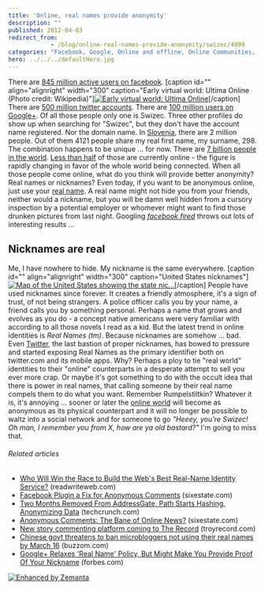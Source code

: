 ```yaml
---
title: 'Online, real names provide anonymity'
description: ""
published: 2012-04-03
redirect_from: 
            - /blog/online-real-names-provide-anonymity/swizec/4099
categories: "Facebook, Google, Online and offline, Online Communities, Slovenia, Social network, Twitter, Uncategorized"
hero: ../../../defaultHero.jpg
---
```


There are [845 million active users on facebook](http://newsroom.fb.com/content/default.aspx?NewsAreaId=22). \[caption id="" align="alignright" width="300" caption="Early virtual world: Ultima Online (Photo credit: Wikipedia)"][![Early virtual world: Ultima Online](http://upload.wikimedia.org/wikipedia/en/thumb/7/70/Ultima_Online.jpg/300px-Ultima_Online.jpg "Early virtual world: Ultima Online")](http://en.wikipedia.org/wiki/File:Ultima_Online.jpg)\[/caption] There are [500 million twitter accounts](http://www.mediabistro.com/alltwitter/twitter-active-total-users_b17655). There are [100 million users on Google+](http://mashable.com/2012/02/01/google-plus-breaks-100m-users/). Of all those people only one is Swizec. Three other profiles do show up when searching for "Swizec", but they don't have the account name registered. Nor the domain name. In [Slovenia](<http://maps.google.com/maps?ll=46.05,14.5&spn=10.0,10.0&q=46.05,14.5 (Slovenia)&t=h> "Slovenia"), there are 2 million people. Out of them 4121 people share my real first name, my surname, 298. The combination happens to be unique ... for now. There are [7 billion people in the world](http://www.bbc.co.uk/news/world-15391515). [Less than half](http://www.internetworldstats.com/stats.htm) of those are currently online - the figure is rapidly changing in favor of the whole world being connected. When all those people come online, what do you think will provide better anonymity? Real names or nicknames? Even today, if you want to be anonymous online, just use your [real name](http://en.wikipedia.org/wiki/Personal_name "Personal name"). A real name might not hide you from your friends, neither would a nickname, but you will be damn well hidden from a cursory inspection by a potential employer or whomever might want to find those drunken pictures from last night. Googling _[facebook fired](http://duckduckgo.com/?q=facebook+fired)_ throws out lots of interesting results ...

## Nicknames are real

Me, I have nowhere to hide. My nickname is the same everywhere. \[caption id="" align="alignright" width="300" caption="United States nicknames"][![Map of the United States showing the state nic...](http://upload.wikimedia.org/wikipedia/commons/thumb/a/a4/Flickr_-_%E2%80%A6trialsanderrors_-_Nicknames_of_the_states%2C_1884.jpg/300px-Flickr_-_%E2%80%A6trialsanderrors_-_Nicknames_of_the_states%2C_1884.jpg "Map of the United States showing the state nic...")](http://commons.wikipedia.org/wiki/File:Flickr_-_%E2%80%A6trialsanderrors_-_Nicknames_of_the_states%2C_1884.jpg)\[/caption] People have used nicknames since forever. It creates a friendly atmosphere, it's a sign of trust, of not being strangers. A police officer calls you by your name, a friend calls you by something personal. Perhaps a name that grows and evolves as you do - a concept native americans were very familiar with according to all those novels I read as a kid. But the latest trend in online identities is _Real Names (tm)_. Because nicknames are somehow ... bad. Even [Twitter](http://twitter.com "Twitter"), the last bastion of proper nicknames, has bowed to pressure and started exposing Real Names as the primary identifier both on twitter.com and its mobile apps. Why? Perhaps a ploy to tie "real world" identities to their "online" counterparts in a desperate attempt to sell you ever more crap. Or maybe it's got something to do with the occult idea that there is power in real names, that calling someone by their real name compels them to do what you want. Remember Rumpelstiltkin? Whatever it is, it's annoying ... sooner or later the [online world](http://en.wikipedia.org/wiki/Virtual_world "Virtual world") will become as anonymous as its physical counterpart and it will no longer be possible to waltz into a social network and for someone to go _"Heeey, you're Swizec! Oh man, I remember you from X, how are ya old bastard?"_ I'm going to miss that.

###### Related articles

-   [Who Will Win the Race to Build the Web's Best Real-Name Identity Service?](http://www.readwriteweb.com/archives/who_will_win_the_race_to_build_the_webs_best_real-.php) (readwriteweb.com)
-   [Facebook Plugin a Fix for Anonymous Comments](http://sixestate.com/facebook-plug-in-a-fix-for-anonymous-comments/) (sixestate.com)
-   [Two Months Removed From AddressGate, Path Starts Hashing, Anonymizing Data](http://techcrunch.com/2012/04/02/path-starts-hashing-data/) (techcrunch.com)
-   [Anonymous Comments: The Bane of Online News?](http://sixestate.com/anonymous-comments-the-bane-of-online-news/) (sixestate.com)
-   [New story commenting platform coming to The Record](http://www.troyrecord.com/articles/2012/03/23/news/doc4f6cc9cb1aa8c193550304.txt) (troyrecord.com)
-   [Chinese govt threatens to ban microbloggers not using their real names by March 16](http://www.buzzom.com/2012/02/chinese-govt-threatens-to-ban-microbloggers-not-using-their-real-names-by-march-16/) (buzzom.com)
-   [Google+ Relaxes 'Real Name' Policy, But Might Make You Provide Proof Of Your Nickname](http://www.forbes.com/sites/kashmirhill/2012/01/24/google-relaxes-real-name-policy-but-might-make-you-provide-proof-of-your-nickname/) (forbes.com)

[![Enhanced by Zemanta](http://img.zemanta.com/zemified_e.png?x-id=d7c08924-1224-48a5-9d7d-3dbd17f61d81)](http://www.zemanta.com/ "Enhanced by Zemanta")

